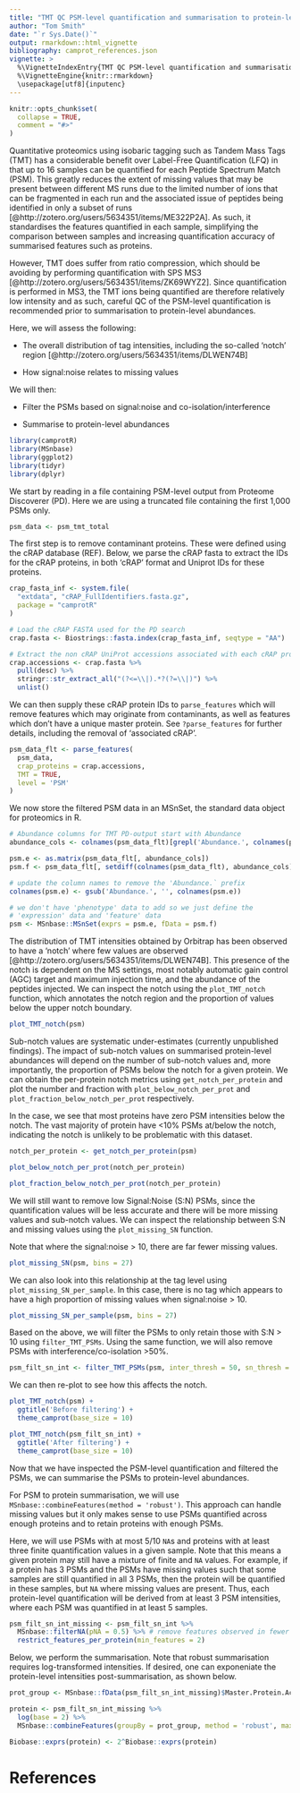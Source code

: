 ```yaml
---
title: "TMT QC PSM-level quantification and summarisation to protein-level abundance"
author: "Tom Smith"
date: "`r Sys.Date()`"
output: rmarkdown::html_vignette
bibliography: camprot_references.json
vignette: >
  %\VignetteIndexEntry{TMT QC PSM-level quantification and summarisation to protein-level abundance}
  %\VignetteEngine{knitr::rmarkdown}
  \usepackage[utf8]{inputenc}
---
```


```r
knitr::opts_chunk$set(
  collapse = TRUE,
  comment = "#>"
)
```

Quantitative proteomics using isobaric tagging such as Tandem Mass Tags (TMT) has a considerable benefit over Label-Free Quantification (LFQ) in that up to 16 samples can be quantified for each Peptide Spectrum Match (PSM). This greatly reduces the extent of missing values that may be present between different MS runs due to the limited number of ions that can be fragmented in each run and the associated issue of peptides being identified in only a subset of runs [@http://zotero.org/users/5634351/items/ME322P2A]. As such, it standardises the features quantified in each sample, simplifying the comparison between samples and increasing quantification accuracy of summarised features such as proteins.

However, TMT does suffer from ratio compression, which should be avoiding by performing quantification with SPS MS3 [@http://zotero.org/users/5634351/items/ZK69WYZ2]. Since quantification is performed in MS3, the TMT ions being quantified are therefore relatively low intensity and as such, careful QC of the PSM-level quantification is recommended prior to summarisation to protein-level abundances.

Here, we will assess the following:

- The overall distribution of tag intensities, including the so-called 'notch' region [@http://zotero.org/users/5634351/items/DLWEN74B]

- How signal:noise relates to missing values 

We will then:

- Filter the PSMs based on signal:noise and co-isolation/interference

- Summarise to protein-level abundances


```r
library(camprotR)
library(MSnbase)
library(ggplot2)
library(tidyr)
library(dplyr)
```

We start by reading in a file containing PSM-level output from Proteome Discoverer (PD). Here we are using a truncated file containing the first 1,000 PSMs only.
```r
psm_data <- psm_tmt_total
```

The first step is to remove contaminant proteins. These were defined using the cRAP database (REF). Below, we parse the cRAP fasta to extract the IDs for the cRAP proteins, in both 'cRAP' format and Uniprot IDs for these proteins.
```r
crap_fasta_inf <- system.file(
  "extdata", "cRAP_FullIdentifiers.fasta.gz", 
  package = "camprotR"
)

# Load the cRAP FASTA used for the PD search
crap.fasta <- Biostrings::fasta.index(crap_fasta_inf, seqtype = "AA")

# Extract the non cRAP UniProt accessions associated with each cRAP protein
crap.accessions <- crap.fasta %>% 
  pull(desc) %>% 
  stringr::str_extract_all("(?<=\\|).*?(?=\\|)") %>% 
  unlist()
```

We can then supply these cRAP protein IDs to `parse_features` which will remove features which may originate from contaminants, as well as features which don't have a unique master protein. See `?parse_features` for further details, including the removal of 'associated cRAP'.
```r
psm_data_flt <- parse_features(
  psm_data, 
  crap_proteins = crap.accessions, 
  TMT = TRUE, 
  level = 'PSM'
)
```

We now store the filtered PSM data in an MSnSet, the standard data object for proteomics in R.
```r
# Abundance columns for TMT PD-output start with Abundance 
abundance_cols <- colnames(psm_data_flt)[grepl('Abundance.', colnames(psm_data_flt))]

psm.e <- as.matrix(psm_data_flt[, abundance_cols])
psm.f <- psm_data_flt[, setdiff(colnames(psm_data_flt), abundance_cols)]

# update the column names to remove the 'Abundance.` prefix
colnames(psm.e) <- gsub('Abundance.', '', colnames(psm.e))

# we don't have 'phenotype' data to add so we just define the 
# 'expression' data and 'feature' data
psm <- MSnbase::MSnSet(exprs = psm.e, fData = psm.f)
```

The distribution of TMT intensities obtained by Orbitrap has been observed to have a 'notch' where few values are observed [@http://zotero.org/users/5634351/items/DLWEN74B]. This presence of the notch is dependent on the MS settings, most notably automatic gain control (AGC) target and maximum injection time, and the abundance of the peptides injected. We can inspect the notch using the `plot_TMT_notch` function, which annotates the notch region and the proportion of values below the upper notch boundary. 

```r
plot_TMT_notch(psm)
```

Sub-notch values are systematic under-estimates (currently unpublished findings). The impact of sub-notch values on summarised protein-level abundances will depend on the number of sub-notch values and, more importantly, the proportion of PSMs below the notch for a given protein. We can obtain the per-protein notch metrics using `get_notch_per_protein` and plot the number and fraction with `plot_below_notch_per_prot` and `plot_fraction_below_notch_per_prot` respectively. 

In the case, we see that most proteins have zero PSM intensities below the notch. The vast majority of protein have <10% PSMs at/below the notch, indicating the notch is unlikely to be problematic with this dataset.
```r
notch_per_protein <- get_notch_per_protein(psm)

plot_below_notch_per_prot(notch_per_protein)
```

```r
plot_fraction_below_notch_per_prot(notch_per_protein)
```

We will still want to remove low Signal:Noise (S:N) PSMs, since the quantification values will be less accurate and there will be more missing values and sub-notch values. We can inspect the relationship between S:N and missing values using the `plot_missing_SN` function.

Note that where the signal:noise > 10, there are far fewer missing values.
```r
plot_missing_SN(psm, bins = 27)
```

We can also look into this relationship at the tag level using `plot_missing_SN_per_sample`. In this case, there is no tag which appears to have a high proportion of missing values when signal:noise > 10.
```r
plot_missing_SN_per_sample(psm, bins = 27)
```

Based on the above, we will filter the PSMs to only retain those with S:N > 10 using `filter_TMT_PSMs`. Using the same function, we will also remove PSMs with interference/co-isolation >50%.
```r
psm_filt_sn_int <- filter_TMT_PSMs(psm, inter_thresh = 50, sn_thresh = 10)
```
We can then re-plot to see how this affects the notch.
```r
plot_TMT_notch(psm) +
  ggtitle('Before filtering') +
  theme_camprot(base_size = 10)

plot_TMT_notch(psm_filt_sn_int) +
  ggtitle('After filtering') +
  theme_camprot(base_size = 10)
```

Now that we have inspected the PSM-level quantification and filtered the PSMs, we can summarise the PSMs to protein-level abundances. 

For PSM to protein summarisation, we will use `MSnbase::combineFeatures(method = 'robust')`. This approach can handle missing values but it only makes sense to use PSMs quantified across enough proteins and to retain proteins with enough PSMs.

Here, we will use PSMs with at most 5/10 `NA`s and proteins with at least three finite quantification values in a given sample. Note that this means a given protein may still have a mixture of finite and `NA` values. For example, if a protein has 3 PSMs and the PSMs have missing values such that some samples are still quantified in all 3 PSMs, then the protein will be quantified in these samples, but `NA` where missing values are present. Thus, each protein-level quantification will be derived from at least 3 PSM intensities, where each PSM was quantified in at least 5 samples.


```r
psm_filt_sn_int_missing <- psm_filt_sn_int %>% 
  MSnbase::filterNA(pNA = 0.5) %>% # remove features observed in fewer than 
  restrict_features_per_protein(min_features = 2)
```

Below, we perform the summarisation. Note that robust summarisation requires log-transformed intensities. If desired, one can exponeniate the protein-level intensities post-summarisation, as shown below.
```r
prot_group <- MSnbase::fData(psm_filt_sn_int_missing)$Master.Protein.Accessions

protein <- psm_filt_sn_int_missing %>%
  log(base = 2) %>%
  MSnbase::combineFeatures(groupBy = prot_group, method = 'robust', maxit = 1000)

Biobase::exprs(protein) <- 2^Biobase::exprs(protein)
```

# References

